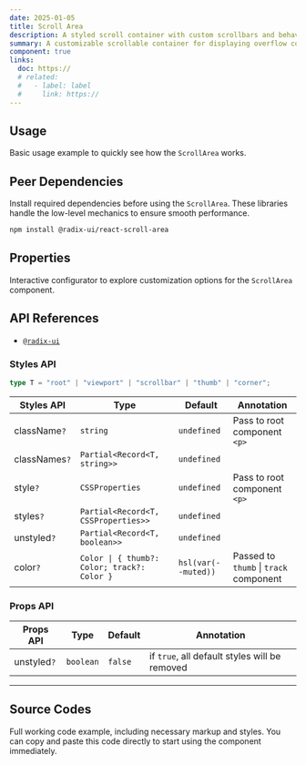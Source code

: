```yaml
---
date: 2025-01-05
title: Scroll Area
description: A styled scroll container with custom scrollbars and behavior, useful for containing overflowing content in a clean, controlled manner.
summary: A customizable scrollable container for displaying overflow content elegantly.
component: true
links:
  doc: https://
  # related:
  #   - label: label
  #     link: https://
---
```


## Usage

Basic usage example to quickly see how the `ScrollArea` works.

<ScrollAreaDemosUsage />

## Peer Dependencies

Install required dependencies before using the `ScrollArea`.
These libraries handle the low-level mechanics to ensure smooth performance.

```bash
npm install @radix-ui/react-scroll-area
```

## Properties

Interactive configurator to explore customization options for the `ScrollArea` component.

<ScrollAreaDemosConfigurator />

## API References

- [`@radix-ui`](https://www.radix-ui.com/primitives/docs/components/scroll-area)

### Styles API

```ts
type T = "root" | "viewport" | "scrollbar" | "thumb" | "corner";
```

| Styles API    | Type                                        | Default             | Annotation                             |
| ------------- | ------------------------------------------- | ------------------- | -------------------------------------- |
| className`?`  | `string`                                    | `undefined`         | Pass to root component `<p>`           |
| classNames`?` | `Partial<Record<T, string>>`                | `undefined`         |                                        |
| style`?`      | `CSSProperties`                             | `undefined`         | Pass to root component `<p>`           |
| styles`?`     | `Partial<Record<T, CSSProperties>>`         | `undefined`         |                                        |
| unstyled`?`   | `Partial<Record<T, boolean>>`               | `undefined`         |                                        |
| color`?`      | `Color \| { thumb?: Color; track?: Color }` | `hsl(var(--muted))` | Passed to `thumb` \| `track` component |

### Props API

| Props API   | Type      | Default | Annotation                                    |
| ----------- | --------- | ------- | --------------------------------------------- |
| unstyled`?` | `boolean` | `false` | if `true`, all default styles will be removed |

---

## Source Codes

Full working code example, including necessary markup and styles.
You can copy and paste this code directly to start using the component immediately.

<SourceCodes name="scroll-area" />
